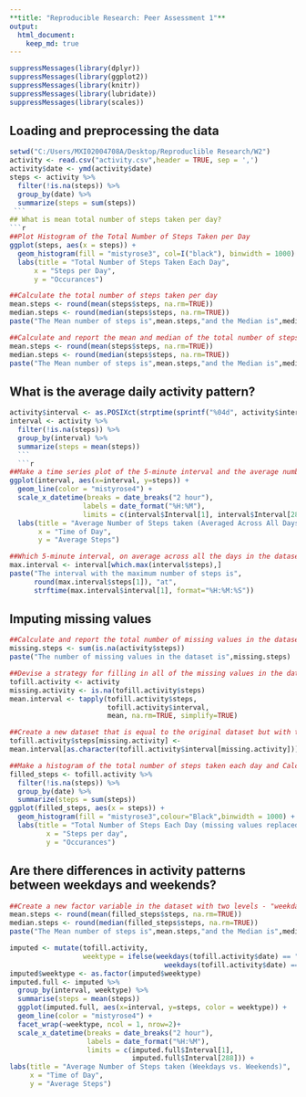 ```yaml
---
**title: "Reproducible Research: Peer Assessment 1"**
output: 
  html_document:
    keep_md: true
---
```

```r
suppressMessages(library(dplyr))
suppressMessages(library(ggplot2))
suppressMessages(library(knitr))
suppressMessages(library(lubridate))
suppressMessages(library(scales))
```
## Loading and preprocessing the data
```r
setwd("C:/Users/MXI02004708A/Desktop/Reproduclible Research/W2")
activity <- read.csv("activity.csv",header = TRUE, sep = ',')
activity$date <- ymd(activity$date)
steps <- activity %>% 
  filter(!is.na(steps)) %>%
  group_by(date) %>% 
  summarize(steps = sum(steps))
 ``` 
## What is mean total number of steps taken per day?
```r
##Plot Histogram of the Total Number of Steps Taken per Day
ggplot(steps, aes(x = steps)) +
  geom_histogram(fill = "mistyrose3", col=I("black"), binwidth = 1000) +
  labs(title = "Total Number of Steps Taken Each Day",
      x = "Steps per Day", 
      y = "Occurances")
```
```r
##Calculate the total number of steps taken per day
mean.steps <- round(mean(steps$steps, na.rm=TRUE))
median.steps <- round(median(steps$steps, na.rm=TRUE))
paste("The Mean number of steps is",mean.steps,"and the Median is",median.steps)
```
```r
##Calculate and report the mean and median of the total number of steps taken per day
mean.steps <- round(mean(steps$steps, na.rm=TRUE))
median.steps <- round(median(steps$steps, na.rm=TRUE))
paste("The Mean number of steps is",mean.steps,"and the Median is",median.steps)
```

## What is the average daily activity pattern?

```r
activity$interval <- as.POSIXct(strptime(sprintf("%04d", activity$interval), "%H%M"))
interval <- activity %>% 
  filter(!is.na(steps)) %>% 
  group_by(interval) %>% 
  summarize(steps = mean(steps))
  ```
  ```{r}
##Make a time series plot of the 5-minute interval and the average number of steps taken, averaged across all days.
ggplot(interval, aes(x=interval, y=steps)) +
  geom_line(color = "mistyrose4") +
  scale_x_datetime(breaks = date_breaks("2 hour"), 
                  labels = date_format("%H:%M"),
                  limits = c(interval$Interval[1], interval$Interval[288])) +
  labs(title = "Average Number of Steps taken (Averaged Across All Days)", 
       x = "Time of Day", 
       y = "Average Steps")
```
```r
##Which 5-minute interval, on average across all the days in the dataset, contains the maximum number of steps?
max.interval <- interval[which.max(interval$steps),]
paste("The interval with the maximum number of steps is",
      round(max.interval$steps[1]), "at",
      strftime(max.interval$interval[1], format="%H:%M:%S"))
```

## Imputing missing values

```r
##Calculate and report the total number of missing values in the dataset (i.e. the total number of rows with NAs)
missing.steps <- sum(is.na(activity$steps))
paste("The number of missing values in the dataset is",missing.steps)
```
```r
##Devise a strategy for filling in all of the missing values in the dataset. The strategy does not need to be sophisticated. For example, you could use the mean/median for that day, or the mean for that 5-minute interval, etc.
tofill.activity <- activity
missing.activity <- is.na(tofill.activity$steps)
mean.interval <- tapply(tofill.activity$steps,
                        tofill.activity$interval,
                        mean, na.rm=TRUE, simplify=TRUE)
```
```r
##Create a new dataset that is equal to the original dataset but with the missing data filled in.
tofill.activity$steps[missing.activity] <-
mean.interval[as.character(tofill.activity$interval[missing.activity])]

##Make a histogram of the total number of steps taken each day and Calculate and report the mean and median total number of steps taken per day.
filled_steps <- tofill.activity %>%
  filter(!is.na(steps)) %>% 
  group_by(date) %>% 
  summarize(steps = sum(steps))
ggplot(filled_steps, aes(x = steps)) +
  geom_histogram(fill = "mistyrose3",colour="Black",binwidth = 1000) +
  labs(title = "Total Number of Steps Each Day (missing values replaced)",
         x = "Steps per day",
         y = "Occurances")
```
## Are there differences in activity patterns between weekdays and weekends?

```r
##Create a new factor variable in the dataset with two levels - "weekday" and "weekend" indicating whether a given date is a weekday or weekend day & Make a panel plot containing a time series plot.
mean.steps <- round(mean(filled_steps$steps, na.rm=TRUE))
median.steps <- round(median(filled_steps$steps, na.rm=TRUE))
paste("The Mean number of steps is",mean.steps,"and the Median is",median.steps)

imputed <- mutate(tofill.activity, 
                  weektype = ifelse(weekdays(tofill.activity$date) == "Saturday" |
                                      weekdays(tofill.activity$date) == "Sunday", "Weekend", "Weekday"))
imputed$weektype <- as.factor(imputed$weektype)
imputed.full <- imputed %>%
  group_by(interval, weektype) %>%
  summarise(steps = mean(steps)) 
  ggplot(imputed.full, aes(x=interval, y=steps, color = weektype)) +
  geom_line(color = "mistyrose4") +
  facet_wrap(~weektype, ncol = 1, nrow=2)+
  scale_x_datetime(breaks = date_breaks("2 hour"),
                   labels = date_format("%H:%M"),
                   limits = c(imputed.full$Interval[1],
                              imputed.full$Interval[288])) +
labs(title = "Average Number of Steps taken (Weekdays vs. Weekends)",
     x = "Time of Day", 
     y = "Average Steps")
```
